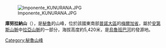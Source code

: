 [[Image:Imponente_KUNURANA.JPG|right]]

{{Coord|14|32|56|S|70|49|55|W|display=title}}

'''庫努拉納山'''（{{lang-es|Cunurana}}），是[[秘魯|秘魯]]的山峰，位於該國東南部[[普諾大區|普諾大區]]的[[梅爾加省|梅爾加省]]，屬於[[安第斯山脈|安第斯山脈]]中[[拉亞山脈|拉亞山脈]]的一部分，海拔高度約5,420米，是[[烏魯班巴河|烏魯班巴河]]的發源地。

{{Peru-geo-stub}}
[[Category:秘魯山峰|Category:秘魯山峰]]